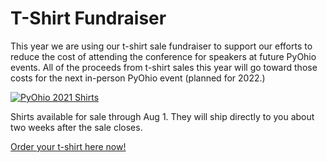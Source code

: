 <Seo title="PyOhio T-Shirts" />

# T-Shirt Fundraiser

This year we are using our t-shirt sale fundraiser to support our efforts
to reduce the cost of attending the conference for speakers at future
PyOhio events.
All of the proceeds from t-shirt sales this year will go toward those
costs for the next in-person PyOhio event (planned for 2022.)

[![PyOhio 2021 Shirts](../../assets/pyohio-2021-shirts.jpg)](https://www.customink.com/fundraising/pyohio-2021)

Shirts available for sale through Aug 1.
They will ship directly to you about two weeks after the sale closes.

[Order your t-shirt here now!](https://www.customink.com/fundraising/pyohio-2021)
